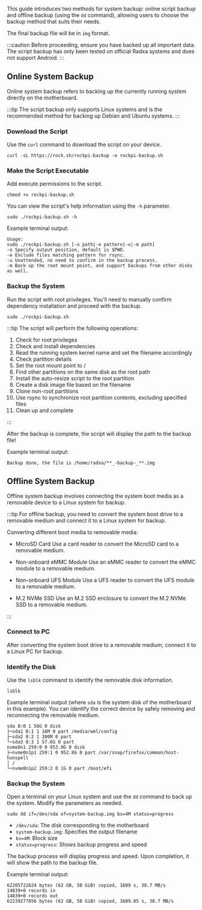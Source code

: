 This guide introduces two methods for system backup: online script backup and offline backup (using the `dd` command), allowing users to choose the backup method that suits their needs.

The final backup file will be in `img` format.

:::caution
Before proceeding, ensure you have backed up all important data.
The script backup has only been tested on official Radxa systems and does not support Android.
:::

## Online System Backup

Online system backup refers to backing up the currently running system directly on the motherboard.

:::tip
The script backup only supports Linux systems and is the recommended method for backing up Debian and Ubuntu systems.
:::

### Download the Script

Use the `curl` command to download the script on your device.

<NewCodeBlock tip="radxa@device$" type="device">

```
curl -sL https://rock.sh/rockpi-backup -o rockpi-backup.sh
```

</NewCodeBlock>

### Make the Script Executable

Add execute permissions to the script.

<NewCodeBlock tip="radxa@device$" type="device">

```
chmod +x rockpi-backup.sh
```

</NewCodeBlock>

You can view the script's help information using the `-h` parameter.

<NewCodeBlock tip="radxa@device$" type="device">

```
sudo ./rockpi-backup.sh -h
```

</NewCodeBlock>

Example terminal output:

```
Usage:
sudo ./rockpi-backup.sh [-o path|-e pattern|-u|-m path]
-o Specify output position, default is $PWD.
-e Exclude files matching pattern for rsync.
-u Unattended, no need to confirm in the backup process.
-m Back up the root mount point, and support backups from other disks as well.
```

### Backup the System

Run the script with root privileges. You'll need to manually confirm dependency installation and proceed with the backup.

<NewCodeBlock tip="radxa@device$" type="device">

```
sudo ./rockpi-backup.sh
```

</NewCodeBlock>

:::tip
The script will perform the following operations:

1. Check for root privileges
2. Check and install dependencies
3. Read the running system kernel name and set the filename accordingly
4. Check partition details
5. Set the root mount point to /
6. Find other partitions on the same disk as the root path
7. Install the auto-resize script to the root partition
8. Create a disk image file based on the filename
9. Clone non-root partitions
10. Use rsync to synchronize root partition contents, excluding specified files
11. Clean up and complete

:::

After the backup is complete, the script will display the path to the backup file!

Example terminal output:

```
Backup done, the file is /home/radxa/**_-backup-_**.img
```

## Offline System Backup

Offline system backup involves connecting the system boot media as a removable device to a Linux system for backup.

:::tip
For offline backup, you need to convert the system boot drive to a removable medium and connect it to a Linux system for backup.

Converting different boot media to removable media:

- MicroSD Card
  Use a card reader to convert the MicroSD card to a removable medium.

- Non-onboard eMMC Module
  Use an eMMC reader to convert the eMMC module to a removable medium.

- Non-onboard UFS Module
  Use a UFS reader to convert the UFS module to a removable medium.

- M.2 NVMe SSD
  Use an M.2 SSD enclosure to convert the M.2 NVMe SSD to a removable medium.

:::

### Connect to PC

After converting the system boot drive to a removable medium, connect it to a Linux PC for backup.

### Identify the Disk

Use the `lsblk` command to identify the removable disk information.

<NewCodeBlock tip="Linux$" type="host">

```
lsblk
```

</NewCodeBlock>

Example terminal output (where `sda` is the system disk of the motherboard in this example). You can identify the correct device by safely removing and reconnecting the removable medium.

```
sda 8:0 1 58G 0 disk
├─sda1 8:1 1 16M 0 part /media/wml/config
├─sda2 8:2 1 300M 0 part
└─sda3 8:3 1 57.6G 0 part
nvme0n1 259:0 0 953.9G 0 disk
├─nvme0n1p1 259:1 0 952.8G 0 part /var/snap/firefox/common/host-hunspell
│ /
└─nvme0n1p2 259:2 0 1G 0 part /boot/efi
```

### Backup the System

Open a terminal on your Linux system and use the `dd` command to back up the system. Modify the parameters as needed.

<NewCodeBlock tip="Linux$" type="host">

```
sudo dd if=/dev/sda of=system-backup.img bs=4M status=progress
```

</NewCodeBlock>

- `/dev/sda`: The disk corresponding to the motherboard
- `system-backup.img`: Specifies the output filename
- `bs=4M`: Block size
- `status=progress`: Shows backup progress and speed

The backup process will display progress and speed. Upon completion, it will show the path to the backup file.

Example terminal output:

```
62205722624 bytes (62 GB, 58 GiB) copied, 1609 s, 38.7 MB/s
14839+0 records in
14839+0 records out
62239277056 bytes (62 GB, 58 GiB) copied, 1609.85 s, 38.7 MB/s
```
